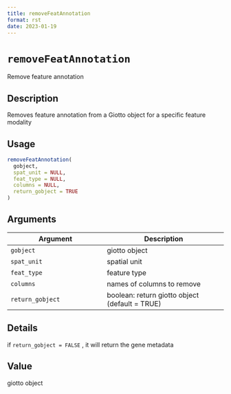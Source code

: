 ```yaml
--- 
title: removeFeatAnnotation 
format: rst 
date: 2023-01-19 
--- 
```

# `removeFeatAnnotation`

Remove feature annotation


## Description

Removes feature annotation from a Giotto object for a specific feature modality


## Usage

```r
removeFeatAnnotation(
  gobject,
  spat_unit = NULL,
  feat_type = NULL,
  columns = NULL,
  return_gobject = TRUE
)
```


## Arguments

Argument      |Description
------------- |----------------
`gobject`     |     giotto object
`spat_unit`     |     spatial unit
`feat_type`     |     feature type
`columns`     |     names of columns to remove
`return_gobject`     |     boolean: return giotto object (default = TRUE)


## Details

if `return_gobject = FALSE` , it will return the gene metadata


## Value

giotto object



